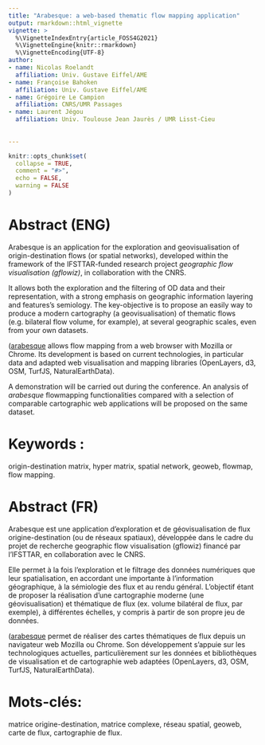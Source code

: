 ---
title: "Arabesque: a web-based thematic flow mapping application"
output: rmarkdown::html_vignette
vignette: >
  %\VignetteIndexEntry{article_FOSS4G2021}
  %\VignetteEngine{knitr::rmarkdown}
  %\VignetteEncoding{UTF-8}
author:
- name: Nicolas Roelandt
  affiliation: Univ. Gustave Eiffel/AME
- name: Françoise Bahoken
  affiliation: Univ. Gustave Eiffel/AME
- name: Grégoire Le Campion
  affiliation: CNRS/UMR Passages
- name: Laurent Jégou
  affiliation: Univ. Toulouse Jean Jaurès / UMR Lisst-Cieu
  
  
---

```{r, include = FALSE}
knitr::opts_chunk$set(
  collapse = TRUE,
  comment = "#>",
  echo = FALSE,
  warning = FALSE
)
```

<!--
Notes:
# Reminders:
- abstract due date : 08/03/2021
- informations: https://2021.foss4g.org/call-for-papers/academic.html
- 20 min presentation, 5 min question, 5 minutes room change : 30 minutes slots
- topics: Open Geospatial Software, Open GIScience
- FOSS4G 2019 presentation: https://media.ccc.de/v/bucharest-205-gflowiz-an-open-science-framework-to-analyze-and-geovisualize-networks-and-flow-datasets
- SAGEO 2019 proceedings: https://sageo2019.inrae.fr/actes/
- FOSDEM demo : https://archive.fosdem.org/2020/schedule/event/arabesque_a_geographic_flow_visualization_application/
-->

# Abstract (ENG)

Arabesque is an application for the exploration and geovisualisation of origin-destination flows (or spatial networks),
developed within the framework of the IFSTTAR-funded research project _geographic flow visualisation (gflowiz)_,
in collaboration with the CNRS.

It allows both the exploration and the filtering of OD data and their representation, with a strong emphasis on geographic
information layering and features's semiology. The key-objective is to propose an easily way to produce a modern cartography
(a geovisualisation) of thematic flows (e.g. bilateral flow volume, for example), at several geographic scales, even from your own datasets.

([arabesque](http://arabesque.ifsttar.fr/) allows flow mapping from a web browser with Mozilla or Chrome.
Its development is based on current technologies, in particular data and adapted web visualisation
and mapping libraries (OpenLayers, d3, OSM, TurfJS, NaturalEarthData). 

A demonstration will be carried out during the conference. An analysis of _arabesque_ flowmapping functionalities
compared with a selection of comparable cartographic web applications will be proposed on the same dataset.

# Keywords :

origin-destination matrix, hyper matrix, spatial network, geoweb, flowmap, flow mapping.

# Abstract (FR)

Arabesque est une application d’exploration et de géovisualisation de flux origine-destination (ou de réseaux spatiaux),
développée dans le cadre du projet de recherche geographic flow visualisation (gflowiz) financé par l'IFSTTAR, 
en collaboration avec le CNRS.

Elle permet à la fois l'exploration et le filtrage des données numériques que leur spatialisation,
en accordant une importante à l'information géographique, à la sémiologie des flux et au rendu général.
L'objectif étant de proposer la réalisation d'une cartographie moderne (une géovisualisation) et thématique
de flux (ex. volume bilatéral de flux, par exemple), à différentes échelles, y compris à partir de son propre jeu de données.

([arabesque](http://arabesque.ifsttar.fr/) permet de réaliser des cartes thématiques de flux depuis un navigateur web Mozilla ou Chrome.
Son développement s’appuie sur les technologiques actuelles, particulièrement sur les données et bibliothèques de visualisation et
de cartographie web adaptées (OpenLayers, d3, OSM, TurfJS, NaturalEarthData). 

# Mots-clés: 

matrice origine-destination, matrice complexe, réseau spatial, geoweb, carte de flux, cartographie de flux.
